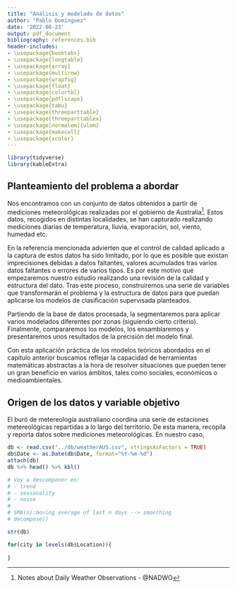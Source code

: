 ```yaml
---
title: "Análisis y modelado de datos"
author: "Pablo Domínguez"
date: '2022-06-23'
output: pdf_document
bibliography: references.bib  
header-includes:
- \usepackage{booktabs}
- \usepackage{longtable}
- \usepackage{array}
- \usepackage{multirow}
- \usepackage{wrapfig}
- \usepackage{float}
- \usepackage{colortbl}
- \usepackage{pdflscape}
- \usepackage{tabu}
- \usepackage{threeparttable}
- \usepackage{threeparttablex}
- \usepackage[normalem]{ulem}
- \usepackage{makecell}
- \usepackage{xcolor}
---
```


```r
library(tidyverse)
library(kableExtra)
```

## Planteamiento del problema a abordar

Nos encontramos con un conjunto de datos obtenidos a partir de mediciones meteorológicas realizadas por el gobierno de Australia^[Notes about Daily Weather Observations - @NADWO]. Estos datos, recogidos en distintas localidades, se han capturado realizando mediciones diarias de temperatura, lluvia, evaporación, sol, viento, humedad etc. 

En la referencia mencionada advierten que el control de calidad aplicado a la captura de estos datos ha sido limitado, por lo que es posible que existan imprecisiones debidas a datos faltantes, valores acumulados tras varios datos faltantes o errores de varios tipos. Es por este motivo que empezaremos nuestro estudio realizando una revisión de la calidad y estructura del dato. Tras este proceso, construiremos una serie de variables que transformarán el problema y la estructura de datos para que puedan aplicarse los modelos de clasificación supervisada planteados.

Partiendo de la base de datos procesada, la segmentaremos para aplicar varios modelados diferentes por zonas (siguiendo cierto criterio). Finalmente, compararemos los modelos, los ensamblaremos y presentaremos unos resultados de la precisión del modelo final.

Con esta aplicación práctica de los modelos teóricos abordados en el capítulo anterior buscamos reflejar la capacidad de herramientas matemáticas abstractas a la hora de resolver situaciones que pueden tener un gran beneficio en varios ámbitos, tales como sociales, económicos o medioambientales.

## Origen de los datos y variable objetivo

El buró de metereología australiano coordina una serie de estaciones metereológicas repartidas a lo largo del territorio. De esta manera, recopila y reporta datos sobre mediciones meteorológicas. En nuestro caso, 

```r
db <- read.csv("../db/weatherAUS.csv", stringsAsFactors = TRUE)
db$Date <- as.Date(db$Date, format="%Y-%m-%d")
attach(db)
db %>% head() %>% kbl()

# Voy a descomponer en:
# - trend
# - seasonality
# - noise
# 
# SMA(n):moving average of last n days --> smoothing
# decompose()
```

```r
str(db)
```

```r

for(city in levels(db$Location)){
  
}

```

